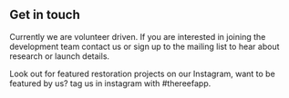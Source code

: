 
## Get in touch

Currently we are volunteer driven. If you are interested in joining the development team <OutboundLink target="_blank" href="mailto:hello@thereefapp.com">contact us</OutboundLink> or sign up to the <OutboundLink target="_blank" href="https://emailoctopus.com/lists/b85ffca6-c5c0-11ea-a3d0-06b4694bee2a/forms/subscribe">mailing list</OutboundLink> to hear about research or launch details.

Look out for featured restoration projects on our <OutboundLink target="_blank" href="https://www.instagram.com/thereefapp">Instagram</OutboundLink>, want to be featured by us? tag us in instagram with #thereefapp.